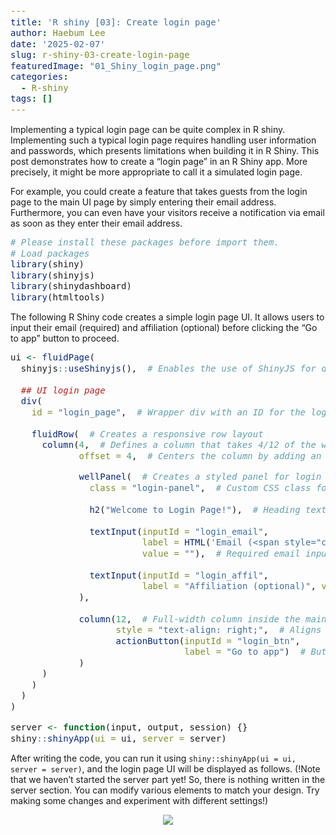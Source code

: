 ```yaml
---
title: 'R shiny [03]: Create login page'
author: Haebum Lee
date: '2025-02-07'
slug: r-shiny-03-create-login-page
featuredImage: "01_Shiny_login_page.png"
categories:
  - R-shiny
tags: []
---
```


<style>
pre code {
    font-size: 14px;
}
</style>

Implementing a typical login page can be quite complex in R shiny.
Implementing such a typical login page requires handling user information and passwords, 
which presents limitations when building it in R Shiny.
This post demonstrates how to create a "login page" in an R Shiny app.
More precisely, it might be more appropriate to call it a simulated login page.

For example, you could create a feature that takes guests 
from the login page to the main UI page by simply entering their email address.
Furthermore, you can even have your visitors receive a notification 
via email as soon as they enter their email address.


```r
# Please install these packages before import them.
# Load packages
library(shiny)
library(shinyjs)
library(shinydashboard)
library(htmltools)
```

The following R Shiny code creates a simple login page UI. 
It allows users to input their email (required) and affiliation (optional) before clicking the "Go to app" button to proceed.


```r
ui <- fluidPage(
  shinyjs::useShinyjs(),  # Enables the use of ShinyJS for dynamic UI control
  
  ## UI login page
  div(
    id = "login_page",  # Wrapper div with an ID for the login page
    
    fluidRow(  # Creates a responsive row layout
      column(4,  # Defines a column that takes 4/12 of the width
             offset = 4,  # Centers the column by adding an offset of 4

             wellPanel(  # Creates a styled panel for login inputs
               class = "login-panel",  # Custom CSS class for styling
               
               h2("Welcome to Login Page!"),  # Heading text
               
               textInput(inputId = "login_email", 
                         label = HTML('Email (<span style="color: red;">required</span>)'), 
                         value = ""),  # Required email input field with HTML formatting
               
               textInput(inputId = "login_affil", 
                         label = "Affiliation (optional)", value = "")  # Optional affiliation input field
             ),
             
             column(12,  # Full-width column inside the main column for button alignment
                    style = "text-align: right;",  # Aligns the button to the right
                    actionButton(inputId = "login_btn", 
                                 label = "Go to app")  # Button to proceed to the main app
             )
      )
    )
  )
)

server <- function(input, output, session) {}
shiny::shinyApp(ui = ui, server = server)
```

After writing the code, you can run it using `shiny::shinyApp(ui = ui, server = server)`, 
and the login page UI will be displayed as follows.
(!Note that we haven't started the server part yet! So, there is nothing written in the server section. 
You can modify various elements to match your design. Try making some changes and experiment with different settings!)

<div style="text-align: center;">
  <img src="01_Shiny_login_page.png">
</div>

<!-- # ```{r, results="asis", echo=FALSE} -->
<!-- # cat('<iframe src="https://leestory.shinyapps.io/2025-02-07-02-r-shiny-create-login-page/"  -->
<!-- #       width="100%" height="600px" style="border:none;"></iframe>') -->
<!-- # ``` -->